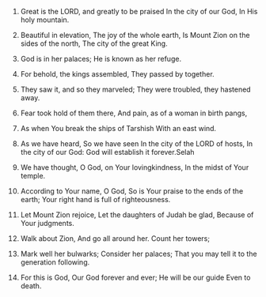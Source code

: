 
1. Great is the LORD, and greatly to be praised In the city of our God, In His holy mountain.

2. Beautiful in elevation, The joy of the whole earth, Is Mount Zion on the sides of the north, The city of the great King.

3. God is in her palaces; He is known as her refuge.

4. For behold, the kings assembled, They passed by together.

5. They saw it, and so they marveled; They were troubled, they hastened away.

6. Fear took hold of them there, And pain, as of a woman in birth pangs,

7. As when You break the ships of Tarshish With an east wind.

8. As we have heard, So we have seen In the city of the LORD of hosts, In the city of our God: God will establish it forever.Selah

9. We have thought, O God, on Your lovingkindness, In the midst of Your temple.

10. According to Your name, O God, So is Your praise to the ends of the earth; Your right hand is full of righteousness.

11. Let Mount Zion rejoice, Let the daughters of Judah be glad, Because of Your judgments.

12. Walk about Zion, And go all around her. Count her towers;

13. Mark well her bulwarks; Consider her palaces; That you may tell it to the generation following.

14. For this is God, Our God forever and ever; He will be our guide Even to death.


